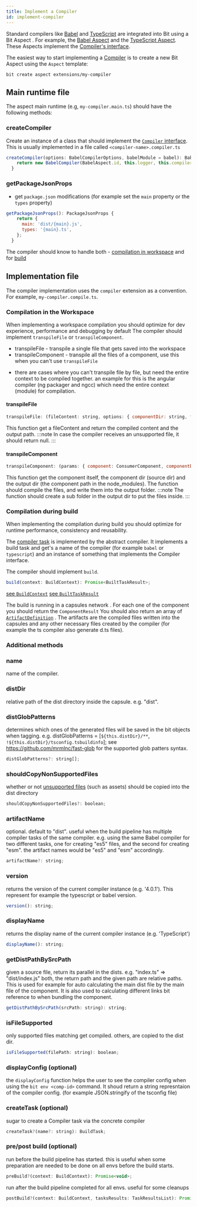 ```yaml
---
title: Implement a Compiler
id: implement-compiler
---
```


Standard compilers like [Babel](https://babeljs.io/) and [TypeScript](https://www.typescriptlang.org/) are integrated into Bit using a Bit Aspect <!-- TODO: add link -->. For example, the [Babel Aspect](https://bit.dev/teambit/compilation/babel) and the [TypeScript Aspect](https://bit.dev/teambit/typescript/typescript).
These Aspects implement the [Compiler's interface](https://bit.dev/teambit/compilation/compiler/~code/types.ts).

The easiest way to start implementing a [Compiler](/compiler/overview) is to create a new Bit Aspect using the `Aspect` template:

```
bit create aspect extensions/my-compiler
```

## Main runtime file

The aspect main runtime (e.g, `my-compiler.main.ts`) should have the following methods:

### createCompiler

Create an instance of a class that should implement the [`Compiler` interface](https://bit.dev/teambit/compilation/compiler/~code/types.ts). This is usually implemented in a file called `<compiler-name>.compiler.ts`

```js
createCompiler(options: BabelCompilerOptions, babelModule = babel): BabelCompiler {
    return new BabelCompiler(BabelAspect.id, this.logger, this.compiler, options, babelModule);
  }
```

### getPackageJsonProps

- get `package.json` modifications (for example set the `main` property or the `types` property)

```js
getPackageJsonProps(): PackageJsonProps {
    return {
      main: 'dist/{main}.js',
      types: '{main}.ts',
    };
  }
```

The compiler should know to handle both - [compilation in workspace](./workspace-compilation) and for [build](./compiling-for-build)

## Implementation file

The compiler implementation uses the `compiler` extension as a convention. For example, `my-compiler.compile.ts`.

### Compilation in the Workspace

When implementing a workspace compilation you should optimize for dev experience, performance and debugging by default
The compiler should implement `transpileFile` or `transpileComponent`.

- transpileFile - transpile a single file that gets saved into the workspace
- transpileComponent - transpile all the files of a component, use this when you can't use `transpileFile`

* there are cases where you can't transpile file by file, but need the entire context to be compiled together. an example for this
  is the angular compiler (ng packager and ngcc) which need the entire context (module) for compilation.

#### transpileFile

```jsx
transpileFile: (fileContent: string, options: { componentDir: string, filePath: string }) => Array<{ outputText: string, outputPath: string }> | null;
```

This function get a fileContent and return the compiled content and the output path.
:::note
In case the compiler receives an unsupported file, it should return null.
:::

#### transpileComponent

```jsx
transpileComponent: (params: { component: ConsumerComponent, componentDir: string, outputDir: string }) => Promise<void>;
```

This function get the component itself, the component dir (source dir) and the output dir (the component path in the node_modules).
The function should compile the files, and write them into the output folder.
:::note
The function should create a sub folder in the output dir to put the files inside.
:::

### Compilation during build

When implementing the compilation during build you should optimize for runtime performance, consistency and reusability.

The [compiler task](https://bit.dev/teambit/compilation/compiler/~code/compiler.task.ts) is implemented by the abstract compiler.
It implements a build task <!--TODO add link --> and get's a name of the compiler (for example `babel` or `typescript`) and an instance of something that implements the Compiler interface.

The compiler should implement `build`.

```js
build(context: BuildContext): Promise<BuiltTaskResult>;
```

[see `BuildContext`](https://bit.dev/teambit/pipelines/builder/~code/build-task.ts)<!-- TODO: maybe change link to point to the builder docs here-->
[see `BuiltTaskResult`](https://bit.dev/teambit/pipelines/builder/~code/build-task.ts)<!-- TODO: maybe change link to point to the builder docs here-->

The build is running in a capsules network <!--TODO add link -->.
For each one of the component you should return the `ComponentResult` <!--TODO add link -->
You should also return an array of [`ArtifactDefinition`](https://bit.dev/teambit/pipelines/builder/~code/artifact/artifact-definition.ts) <!-- TODO: maybe change link to point to the builder docs here-->.
The artifacts are the compiled files written into the capsules and any other necessary files created by the compiler (for example the ts compiler also generate d.ts files).

### Additional methods

### name

name of the compiler.

### distDir

relative path of the dist directory inside the capsule. e.g. "dist".

### distGlobPatterns

determines which ones of the generated files will be saved in the bit objects when tagging.
e.g. distGlobPatterns = [`${this.distDir}/**`, `!${this.distDir}/tsconfig.tsbuildinfo`];
see https://github.com/mrmlnc/fast-glob for the supported glob patters syntax.

```js
distGlobPatterns?: string[];
```

### shouldCopyNonSupportedFiles

whether or not [unsupported files](#isFileSupported) (such as assets) should be copied into the dist directory

```js
shouldCopyNonSupportedFiles?: boolean;
```

### artifactName

optional. default to "dist".
useful when the build pipeline has multiple compiler tasks of the same compiler.
e.g. using the same Babel compiler for two different tasks, one for creating "es5" files, and
the second for creating "esm". the artifact names would be "es5" and "esm" accordingly.

```js
artifactName?: string;
```

### version

returns the version of the current compiler instance (e.g. '4.0.1').
This represent for example the typescript or babel version.

```js
version(): string;
```

### displayName

returns the display name of the current compiler instance (e.g. 'TypeScript')

```js
displayName(): string;
```

### getDistPathBySrcPath

given a source file, return its parallel in the dists. e.g. "index.ts" => "dist/index.js"
both, the return path and the given path are relative paths.
This is used for example for auto calculating the main dist file by the main file of the component.
It is also used to calculating different links bit reference to when bundling the component.

```js
getDistPathBySrcPath(srcPath: string): string;
```

### isFileSupported

only supported files matching get compiled. others, are copied to the dist dir.

```js
isFileSupported(filePath: string): boolean;
```

### displayConfig (optional)

the `displayConfig` function helps the user to see the compiler config when using the `bit env <comp-id>` command.
It shoud return a string represntaion of the compiler config. (for example JSON.stringify of the tsconfig file)

<!--TODO add output example -->

### createTask (optional)

sugar to create a Compiler task via the concrete compiler

```js
createTask?(name?: string): BuildTask;
```

### pre/post build (optional)

run before the build pipeline has started. this is useful when some preparation are needed to
be done on all envs before the build starts.

```js
preBuild?(context: BuildContext): Promise<void>;
```

run after the build pipeline completed for all envs. useful for some cleanups

```js
postBuild?(context: BuildContext, tasksResults: TaskResultsList): Promise<void>;
```

